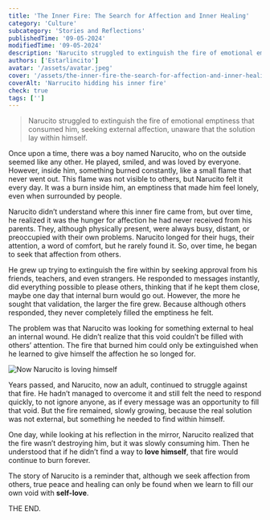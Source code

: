 ```yaml
---
title: 'The Inner Fire: The Search for Affection and Inner Healing'
category: 'Culture'
subcategory: 'Stories and Reflections'
publishedTime: '09-05-2024'
modifiedTime: '09-05-2024'
description: 'Narucito struggled to extinguish the fire of emotional emptiness that consumed him, seeking external affection, unaware that the solution lay within himself.'
authors: ['Estarlincito']
avatar: '/assets/avatar.jpeg'
cover: '/assets/the-inner-fire-the-search-for-affection-and-inner-healing/image.jpeg'
coverAlt: 'Narrucito hidding his inner fire'
check: true
tags: ['']
---
```


<Introduction>

> Narucito struggled to extinguish the fire of emotional emptiness that consumed him, seeking external affection, unaware that the solution lay within himself.

</Introduction>

<Contents>

<Audio
  src='/assets/the-inner-fire-the-search-for-affection-and-inner-healing/audio.mp3'
  type='audio/mp3'
/>

Once upon a time, there was a boy named Narucito, who on the outside seemed like any other. He played, smiled, and was loved by everyone. However, inside him, something burned constantly, like a small flame that never went out. This flame was not visible to others, but Narucito felt it every day. It was a burn inside him, an emptiness that made him feel lonely, even when surrounded by people.

Narucito didn’t understand where this inner fire came from, but over time, he realized it was the hunger for affection he had never received from his parents. They, although physically present, were always busy, distant, or preoccupied with their own problems. Narucito longed for their hugs, their attention, a word of comfort, but he rarely found it. So, over time, he began to seek that affection from others.

He grew up trying to extinguish the fire within by seeking approval from his friends, teachers, and even strangers. He responded to messages instantly, did everything possible to please others, thinking that if he kept them close, maybe one day that internal burn would go out. However, the more he sought that validation, the larger the fire grew. Because although others responded, they never completely filled the emptiness he felt.

The problem was that Narucito was looking for something external to heal an internal wound. He didn’t realize that this void couldn’t be filled with others’ attention. The fire that burned him could only be extinguished when he learned to give himself the affection he so longed for.

<Image
  alt='Now Narucito is loving himself'
  src='/assets/the-inner-fire-the-search-for-affection-and-inner-healing/image1.jpeg'
/>

Years passed, and Narucito, now an adult, continued to struggle against that fire. He hadn’t managed to overcome it and still felt the need to respond quickly, to not ignore anyone, as if every message was an opportunity to fill that void. But the fire remained, slowly growing, because the real solution was not external, but something he needed to find within himself.

One day, while looking at his reflection in the mirror, Narucito realized that the fire wasn’t destroying him, but it was slowly consuming him. Then he understood that if he didn’t find a way to **love himself**, that fire would continue to burn forever.

The story of Narucito is a reminder that, although we seek affection from others, true peace and healing can only be found when we learn to fill our own void with **self-love**.

THE END.

</Contents>
